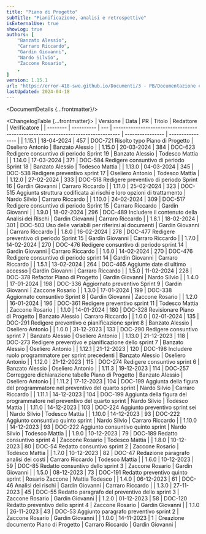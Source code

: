 ```yaml
---
title: "Piano di Progetto"
subTitle: "Pianificazione, analisi e retrospettive"
isExternalUse: true
showLog: true
authors: [
	"Banzato Alessio",
	"Carraro Riccardo",
	"Gardin Giovanni",
	"Nardo Silvio",
	"Zaccone Rosario",
	,
]
version: 1.15.1
url: "https://error-418-swe.github.io/Documenti/3 - PB/Documentazione esterna/Piano di Progetto_v1.15.1.pdf"
lastUpdated: 2024-04-18
---
```



<DocumentDetails {...frontmatter}/>

<ChangelogTable {...frontmatter}>
| Versione | Data       | PR  | Titolo                                                                           | Redattore        | Verificatore     |
| -------- | ---------- | --- | -------------------------------------------------------------------------------- | ---------------- | ---------------- |
| 1.15.1   | 18-04-2024 | 457 | DOC-721 Risolto typo Piano di Progetto                                           | Oseliero Antonio | Banzato Alessio  |
| 1.15.0   | 20-03-2024 | 384 | DOC-623 Redigere consuntivo di periodo Sprint 19                                 | Banzato Alessio  | Todesco Mattia   |
| 1.14.0   | 17-03-2024 | 371 | DOC-584 Redigere consuntivo di periodo Sprint 18                                 | Banzato Alessio  | Todesco Mattia   |
| 1.13.0   | 04-03-2024 | 345 | DOC-538 Redigere preventivo sprint 17                                            | Oseliero Antonio | Todesco Mattia   |
| 1.12.0   | 27-02-2024 | 333 | DOC-518 Redigere preventivo di periodo Sprint 16                                 | Gardin Giovanni  | Carraro Riccardo |
| 1.11.0   | 25-02-2024 | 323 | DOC-515 Aggiunta struttura codificata ai rischi e loro opzioni di trattamento    | Nardo Silvio     | Carraro Riccardo |
| 1.10.0   | 24-02-2024 | 309 | DOC-517 Redigere consuntivo di periodo Sprint 15                                 | Carraro Riccardo | Gardin Giovanni  |
| 1.9.0    | 18-02-2024 | 296 | DOC-489 Includere il contenuto della Analisi dei Rischi                          | Gardin Giovanni  | Carraro Riccardo |
| 1.8.1    | 18-02-2024 | 301 | DOC-503 Uso delle variabili per riferirsi ai documenti                           | Gardin Giovanni  | Carraro Riccardo |
| 1.8.0    | 16-02-2024 | 278 | DOC-477 Redigere preventivo di periodo Sprint 15                                 | Gardin Giovanni  | Carraro Riccardo |
| 1.7.0    | 14-02-2024 | 270 | DOC-476 Redigere consuntivo di periodo sprint 14                                 | Gardin Giovanni  | Carraro Riccardo |
| 1.6.0    | 14-02-2024 | 270 | DOC-476 Redigere consuntivo di periodo sprint 14                                 | Gardin Giovanni  | Carraro Riccardo |
| 1.5.1    | 13-02-2024 | 264 | DOC-465 Aggiunte date di ultimo accesso                                          | Gardin Giovanni  | Carraro Riccardo |
| 1.5.0    | 11-02-2024 | 228 | DOC-378 Refactor Piano di Progetto                                               | Gardin Giovanni  | Nardo Silvio     |
| 1.4.0    | 17-01-2024 | 198 | DOC-336 Aggiornato preventivo Sprint 9                                           | Gardin Giovanni  | Zaccone Rosario  |
| 1.3.0    | 17-01-2024 | 199 | DOC-338 Aggiornato consuntivo Sprint 8                                           | Gardin Giovanni  | Zaccone Rosario  |
| 1.2.0    | 16-01-2024 | 196 | DOC-361 Redigere preventivo sprint 11                                            | Todesco Mattia   | Zaccone Rosario  |
| 1.1.0    | 14-01-2024 | 180 | DOC-328 Revisionare Piano di Progetto                                            | Banzato Alessio  | Carraro Riccardo |
| 1.0.0    | 02-01-2024 | 135 | DOC-291 Redigere preventivo e pianificazione sprint 8                            | Banzato Alessio  | Oseliero Antonio |
| 1.0.0    | 31-12-2023 | 133 | DOC-290 Redigere consuntivo sprint 7                                             | Banzato Alessio  | Oseliero Antonio |
| 1.13.0   | 21-12-2023 | 118 | DOC-273 Redigere preventivo e pianificazione dello sprint 7                      | Banzato Alessio  | Oseliero Antonio |
| 1.12.1   | 21-12-2023 | 120 | DOC-198 Includere ruolo programmatore per sprint precedenti                      | Banzato Alessio  | Oseliero Antonio |
| 1.12.0   | 21-12-2023 | 115 | DOC-274 Redigere consuntivo sprint 6                                             | Banzato Alessio  | Oseliero Antonio |
| 1.11.3   | 19-12-2023 | 114 | DOC-257 Correggere dichiarazione tabelle Piano di Progetto                       | Banzato Alessio  | Oseliero Antonio |
| 1.11.2   | 17-12-2023 | 104 | DOC-199 Aggiunta della figura del programmatore nel preventivo del quarto sprint | Nardo Silvio     | Carraro Riccardo |
| 1.11.1   | 14-12-2023 | 104 | DOC-199 Aggiunta della figura del programmatore nel preventivo del quarto sprint | Nardo Silvio     | Todesco Mattia   |
| 1.11.0   | 14-12-2023 | 103 | DOC-224 Aggiunto preventivo sprint sei                                           | Nardo Silvio     | Todesco Mattia   |
| 1.10.0   | 14-12-2023 | 93  | DOC-222 Aggiunto consuntivo quinto sprint                                        | Nardo Silvio     | Carraro Riccardo |
| 1.10.0   | 14-12-2023 | 93  | DOC-222 Aggiunto consuntivo quinto sprint                                        | Nardo Silvio     | Todesco Mattia   |
| 1.9.0    | 10-12-2023 | 79  | DOC-189 Redatto consuntivo sprint 4                                              | Zaccone Rosario  | Todesco Mattia   |
| 1.8.0    | 10-12-2023 | 80  | DOC-54 Redatto consuntivo sprint 2                                               | Zaccone Rosario  | Todesco Mattia   |
| 1.7.0    | 10-12-2023 | 82  | DOC-47 Redazione paragrafo analisi dei costi                                     | Carraro Riccardo | Todesco Mattia   |
| 1.6.0    | 10-12-2023 | 59  | DOC-85 Redatto consuntivo dello sprint 3                                         | Zaccone Rosario  | Gardin Giovanni  |
| 1.5.0    | 08-12-2023 | 73  | DOC-191 Redatto preventivo quinto sprint                                         | Rosario Zaccone  | Mattia Todesco   |
| 1.4.0    | 06-12-2023 | 61  | DOC-46 Analisi dei rischi                                                        | Gardin Giovanni  | Carraro Riccardo |
| 1.3.0    | 27-11-2023 | 45  | DOC-55 Redatto paragrafo del preventivo dello sprint 3                           | Zaccone Rosario  | Gardin Giovanni  |
| 1.2.0    | 01-12-2023 | 58  | DOC-120 Redatto preventivo dello sprint 4                                        | Zaccone Rosario  | Gardin Giovanni  |
| 1.1.0    | 26-11-2023 | 43  | DOC-53 Aggiunto paragrafo preventivo sprint 2                                    | Zaccone Rosario  | Gardin Giovanni  |
| 1.0.0    | 14-11-2023 | 1   | Creazione documento Piano di Progetto                                            | Carraro Riccardo | Gardin Giovanni  |
</ChangelogTable>

